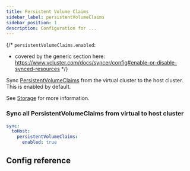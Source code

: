 ```yaml
---
title: Persistent Volume Claims
sidebar_label: persistentVolumeClaims
sidebar_position: 1
description: Configuration for ...
---
```




{/*
`persistentVolumeClaims.enabled`:
- covered by the generic section here: https://www.vcluster.com/docs/syncer/config#enable-or-disable-synced-resources
*/}

Sync [PersistentVolumeClaims](https://kubernetes.io/docs/concepts/storage/persistent-volumes/) from the virtual cluster to the host cluster. This is enabled by default. 

See [Storage](/architecture/storage.mdx) for more information.

### Sync all PersistentVolumeClaims from virtual to host cluster
```YAML
sync:
  toHost:
    persistentVolumeClaims:
      enabled: true
```



## Config reference

<EnableSwitch/>